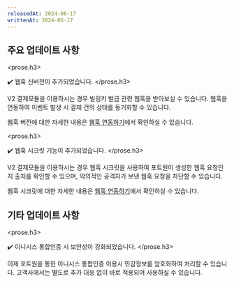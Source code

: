 ```yaml
---
releasedAt: 2024-06-17
writtenAt: 2024-06-17
---
```



## 주요 업데이트 사항

<prose.h3>
  <PaymentV2 />

  ✔️ 웹훅 신버전이 추가되었습니다.
</prose.h3>

V2 결제모듈을 이용하시는 경우 빌링키 발급 관련 웹훅을 받아보실 수 있습니다.
웹훅을 연동하여 이벤트 발생 시 결제 건의 상태를 동기화할 수 있습니다.

웹훅 버전에 대한 자세한 내용은 [웹훅 연동하기](/docs/ko/v2-payment/webhook?v=v2#웹훅-버전에-따른-스키마-안내)에서 확인하실 수 있습니다.

<prose.h3>
  <PaymentV2 />

  ✔️ 웹훅 시크릿 기능이 추가되었습니다.
</prose.h3>

V2 결제모듈을 이용하시는 경우 웹훅 시크릿을 사용하여 포트원이 생성한 웹훅 요청인지 출처를 확인할 수 있으며,
악의적인 공격자가 보낸 웹훅 요청을 차단할 수 있습니다.

웹훅 시크릿에 대한 자세한 내용은 [웹훅 연동하기](/docs/ko/v2-payment/webhook?v=v2#웹훅-요청-검증하기)에서 확인하실 수 있습니다.

## 기타 업데이트 사항

<prose.h3>
  <PaymentV1 />

  ✔️ 이니시스 통합인증 시 보안성이 강화되었습니다.
</prose.h3>

이제 포트원을 통한 이니시스 통합인증 이용시 민감정보를 암호화하여 처리할 수 있습니다.
고객사에서는 별도로 추가 대응 없이 바로 적용되어 사용하실 수 있습니다.

